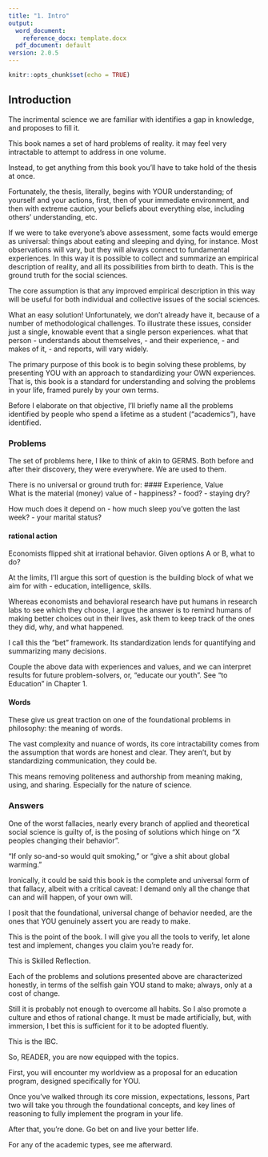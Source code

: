 ---
title: "1. Intro"
output:
  word_document:
    reference_docx: template.docx
  pdf_document: default
version: 2.0.5
---

```{r setup, include=FALSE}
knitr::opts_chunk$set(echo = TRUE)
```

## Introduction
The incrimental science
we are familiar with
identifies a gap in knowledge, 
and proposes to fill it.

This book names a set of 
hard problems of reality.
it may feel very intractable
to attempt to address in one volume.

Instead, to get anything from this book
you'll have to take hold of the thesis
at once.

Fortunately, the thesis,
literally,
begins with YOUR understanding;
of yourself and your actions, first,
then of your immediate environment,
and then with extreme caution,
your beliefs about everything else,
including others' understanding, etc.

If we were to take everyone's above assessment,
some facts would emerge as universal:
things about eating and sleeping and dying,
for instance.
Most observations will vary,
but they will always connect to fundamental experiences.
In this way it is possible to collect and summarize
an empirical description of reality,
and all its possibilities from birth to death.
This is the ground truth for the social sciences.

The core assumption is that
any improved empirical description in this way
will be useful for
both individual and collective issues
of the social sciences.

What an easy solution!
Unfortunately,
we don't already have it,
because of a number of methodological challenges.
To illustrate these issues, 
consider just a single, knowable event
that a single person experiences.
what that person
- understands about themselves,
- and their experience,
- and makes of it,
- and reports,
will vary widely.

The primary purpose of this book
is to begin solving these problems,
by presenting YOU
with an approach to standardizing
your OWN experiences.
That is,
this book is a standard
for understanding and solving 
the problems in your life,
framed purely by your own terms.

Before I elaborate on that objective,
I'll briefly name all the problems identified by
people who spend a lifetime
as a student ("academics"),
have identified.

### Problems
The set of problems here,
I like to think of akin to GERMS.
Both before and after their discovery,
they were everywhere.
We are used to them.

There is no universal or ground truth for:
#### Experience, Value  
What is the material (money) value of
- happiness?
- food?
- staying dry?

How much does it depend on
- how much sleep you've gotten the last week?
- your marital status?

#### rational action
Economists flipped shit at irrational behavior.
Given options A or B, what to do?

At the limits, I'll argue this sort of question is
the building block of what we aim for with
- education, intelligence, skills.

Whereas economists and behavioral research
have put humans in research labs 
to see which they choose,
I argue the answer is 
to remind humans of making better choices 
out in their lives,
ask them to keep track of the ones they did,
why, and what happened.

I call this the "bet" framework. Its standardization lends for quantifying and summarizing many decisions.

Couple the above data with experiences and values, and we can interpret results for future problem-solvers, or, "educate our youth".
See "to Education" in Chapter 1.

#### Words  
These give us great traction on one of the foundational problems in philosophy: the meaning of words.

The vast complexity and nuance of words,
its core intractability
comes from the assumption that
words are honest and clear.
They aren't, but by standardizing
communication, they could be.

This means removing politeness and authorship
from meaning making, using, and sharing.
Especially for the nature of science.

### Answers
One of the worst fallacies,
nearly every branch of applied and theoretical
social science is guilty of,
is the posing of solutions which
hinge on "X peoples changing their behavior".

"If only so-and-so
would quit smoking,"
or "give a shit about global warming."

Ironically, it could be said
this book is the complete and universal
form of that fallacy,
albeit with a critical caveat:
I demand only all the change
that can and will happen,
of your own will.

I posit that the foundational,
universal change of behavior needed,
are the ones that YOU genuinely
assert you are ready to make.

This is the point of the book.
I will give you all the tools
to verify, let alone test and implement,
changes you claim you're ready for.

This is Skilled Reflection.

Each of the problems and solutions
presented above are
characterized honestly,
in terms of the selfish gain
YOU stand to make;
always, only at
a cost of change.

Still it is probably not enough
to overcome all habits.
So I also promote 
a culture and ethos of rational change.
It must be made artificially,
but, with immersion,
I bet this is sufficient
for it to be adopted fluently.

This is the IBC.

So, READER,
you are now equipped with the topics.

First, you will encounter
my worldview as a proposal
for an education program,
designed specifically for YOU.

Once you've walked through
its core mission, expectations, lessons,
Part two will take you
through the foundational concepts,
and key lines of reasoning
to fully implement the program
in your life.

After that, you're done.
Go bet on and 
live your better life.

For any of the academic types,
see me afterward.

